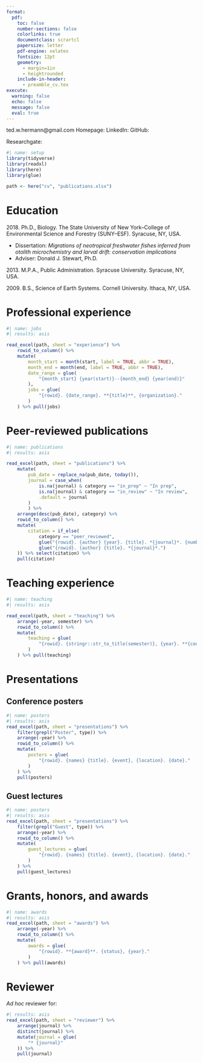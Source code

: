 ```yaml
---
format:
  pdf:
    toc: false
    number-sections: false
    colorlinks: true
    documentclass: scrartcl
    papersize: letter
    pdf-engine: xelatex
    fontsize: 12pt
    geometry:
      - margin=1in
      - heightrounded
    include-in-header:
      - preamble_cv.tex
execute:
  warning: false
  echo: false
  message: false
  eval: true
---
```

\begingroup
\par\centering{\LARGE{Theodore Warren Hermann, Ph.D.}}
\vspace{-5pt}
\par\centering {\large\Letter} ted.w.hermann@gmail.com
\vspace{-5pt}
\par\centering Homepage: \href{https://mrguyperson.quarto.pub}{mrguyperson.quarto.pub}
\vspace{-5pt}
\par\centering LinkedIn: \href{https://www.linkedin.com/in/theodorewhermann/}{linkedin.com/in/theodorewhermann}
\vspace{-5pt}
\par\centering GitHub: \href{https://www.github.com/mrguyperson}{github.com/mrguyperson}
\vspace{-5pt}
\par\centering Researchgate: \href{https://www.researchgate.net/profile/Theodore-Hermann}{researchgate.net/profile/Theodore-Hermann}

\endgroup

```r
#| name: setup
library(tidyverse)
library(readxl)
library(here)
library(glue)

path <- here("cv", "publications.xlsx")


```

# Education

2018\. Ph.D., Biology. The State University of New York–College of Environmental Science and Forestry (SUNY–ESF). Syracuse, NY, USA.

* Dissertation: *Migrations of neotropical freshwater fishes inferred from otolith microchemistry and larval drift: conservation implications* 
* Adviser: Donald J. Stewart, Ph.D.

2013\. M.P.A., Public Administration. Syracuse University. Syracuse, NY, USA.

2009\. B.S., Science of Earth Systems. Cornell University. Ithaca, NY, USA.

# Professional experience

```r
#| name: jobs
#| results: asis

read_excel(path, sheet = "experience") %>%
    rowid_to_column() %>%
    mutate(
        month_start = month(start, label = TRUE, abbr = TRUE),
        month_end = month(end, label = TRUE, abbr = TRUE),
        date_range = glue(
            "{month_start} {year(start)}--{month_end} {year(end)}"
        ),
        jobs = glue(
            "{rowid}. {date_range}. **{title}**, {organization}."
        )
    ) %>% pull(jobs)

```


# Peer-reviewed publications
```r
#| name: publications
#| results: asis

read_excel(path, sheet = "publications") %>%
    mutate(
        pub_date = replace_na(pub_date, today()),
        journal = case_when(
            is.na(journal) & category == "in_prep" ~ "In prep",
            is.na(journal) & category == "in_review" ~ "In review",
            .default = journal
        )
        ) %>%
    arrange(desc(pub_date), category) %>%
    rowid_to_column() %>%
    mutate(
        citation = if_else(
            category == "peer_reviewed",
            glue("{rowid}. {author} {year}. {title}. *{journal}*. {number}. DOI: [{doi}](https://doi.org/{doi})"),
            glue("{rowid}. {author} {title}. *{journal}*.")
    )) %>% select(citation) %>%
    pull(citation)


```

# Teaching experience

```r
#| name: teaching
#| results: asis

read_excel(path, sheet = "teaching") %>%
    arrange(-year, semester) %>%
    rowid_to_column() %>%
    mutate(
        teaching = glue(
            "{rowid}. {stringr::str_to_title(semester)}, {year}. **{course}**, {institution}. {title}."
        )
    ) %>% pull(teaching)

```

# Presentations

## Conference posters

```r
#| name: posters
#| results: asis
read_excel(path, sheet = "presentations") %>%
    filter(grepl("Poster", type)) %>%
    arrange(-year) %>%
    rowid_to_column() %>%
    mutate(
        posters = glue(
            "{rowid}. {names} {title}. {event}, {location}. {date}."
        )
    ) %>%
    pull(posters)

```

## Guest lectures

```r
#| name: posters
#| results: asis
read_excel(path, sheet = "presentations") %>%
    filter(grepl("Guest", type)) %>%
    arrange(-year) %>%
    rowid_to_column() %>%
    mutate(
        guest_lectures = glue(
            "{rowid}. {names} {title}. {event}, {location}. {date}."
        )
    ) %>%
    pull(guest_lectures)

```

# Grants, honors, and awards

```r
#| name: awards
#| results: asis
read_excel(path, sheet = "awards") %>%
    arrange(-year) %>%
    rowid_to_column() %>%
    mutate(
        awards = glue(
            "{rowid}. **{award}**. {status}, {year}."
        )
    ) %>% pull(awards)

```

# Reviewer
*Ad hoc* reviewer for:

```r
#| results: asis
read_excel(path, sheet = "reviewer") %>%
    arrange(journal) %>%
    distinct(journal) %>%
    mutate(journal = glue(
        "* {journal}"
    )) %>%
    pull(journal)

```

